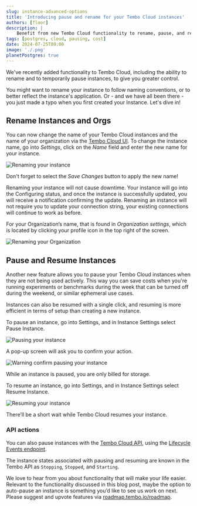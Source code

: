 ---
slug: instance-advanced-options
title: 'Introducing pause and rename for your Tembo Cloud instances'
authors: [floor]
description: |
    Benefit from new Tembo Cloud functionality to rename, pause, and resume instances
tags: [postgres, cloud, pausing, cost]
date: 2024-07-25T09:00
image: './.png'
planetPostgres: true
---

We've recently added functionality to Tembo Cloud, including the ability to rename and to temporarily pause instances, to give you greater control. 

You might want to rename your instance to follow naming conventions, or to better reflect the instance's application. Or - and we have all been there - you just made a typo when you first created your Instance. Let's dive in! 

## Rename Instances and Orgs 

You can now change the name of your Tembo Cloud instances and the name of your organization via the [Tembo Cloud UI](https://cloud.tembo.io/). To change the instance name, go into _Settings_, click on the _Name_ field and enter the new name for your instance.

![Renaming your instance](./renaming-organization.png)

Don't forget to select the _Save Changes_ button to apply the new name!

Renaming your instance will not cause downtime. Your instance will go into the Configuring status, and once the instance is successfully updated, you will receive a notification confirming the update. Renaming an instance will not require you to update your connection string, your existing connections will continue to work as before.

For your Organization’s name, that is found in _Organization settings_, which is located by clicking your profile icon in the top right of the screen.

![Renaming your Organization](./renaming-instance.png)

## Pause and Resume Instances

Another new feature allows you to pause your Tembo Cloud instances when they are not being used actively. This way you can save costs when you're running experiments or benchmarks during the week that can be turned off during the weekend, or similar ephemeral use cases.

Instances can also be resumed with a single click, and resuming is more efficient in terms of setup than creating a new instance.

To pause an instance, go into Settings, and in Instance Settings select Pause Instance.

![Pausing your instance](./pause-instance.png)

A pop-up screen will ask you to confirm your action.

![Warning confirm pausing your instance](./pause-warning.png)

While an instance is paused, you are only billed for storage.

To resume an instance, go into Settings, and in Instance Settings select Resume Instance.

![Resuming your instance](./resume-instance.png)

There’ll be a short wait while Tembo Cloud resumes your instance.

### API actions

You can also pause instances with the [Tembo Cloud API](https://tembo.io/docs/development/api), using the [Lifecycle Events endpoint](https://api.tembo.io/redoc#tag/instance/operation/instance_event).

The instance states associated with pausing and resuming are known in the Tembo API as `Stopping`, `Stopped`, and `Starting`.

We love to hear from you about functionality that will make your life easier. Relevant to the functionality discussed in this blog post, maybe the option to auto-pause an instance is something you’d like to see us work on next. Please suggest and upvote features via [roadmap.tembo.io/roadmap](https://roadmap.tembo.io/roadmap).